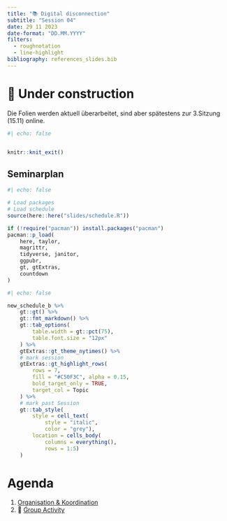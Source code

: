 ```yaml
---
title: "📚 Digital disconnection"
subtitle: "Session 04"
date: 29 11 2023
date-format: "DD.MM.YYYY"
filters:
  - roughnotation
  - line-highlight
bibliography: references_slides.bib
---
```


# 🚧 Under construction {background-image="img/slide_bg-section.png"}

Die Folien werden aktuell überarbeitet, sind aber spätestens zur 3.Sitzung (15.11) online.

```r
#| echo: false


knitr::knit_exit()
```

## Seminarplan

```r
#| echo: false

# Load packages
# Load schedule
source(here::here("slides/schedule.R"))

if (!require("pacman")) install.packages("pacman")
pacman::p_load(
    here, taylor,
    magrittr,
    tidyverse, janitor,
    ggpubr, 
    gt, gtExtras,
    countdown
)
```

```r
#| echo: false 

new_schedule_b %>% 
    gt::gt() %>% 
    gt::fmt_markdown() %>% 
    gt::tab_options(
        table.width = gt::pct(75), 
        table.font.size = "12px"
    ) %>% 
    gtExtras::gt_theme_nytimes() %>% 
    # mark session
    gtExtras::gt_highlight_rows(
        rows = 7,
        fill = "#C50F3C", alpha = 0.15,
        bold_target_only = TRUE,
        target_col = Topic
    ) %>%
    # mark past Session
    gt::tab_style(
        style = cell_text(
            style = "italic", 
            color = "grey"),
        location = cells_body(
            columns = everything(), 
            rows = 1:5)
    )
```

# Agenda {background-image="img/slide_bg-agenda.png"}

1.  [Organisation & Koordination](#organisation-koordination)
2.  👥 [Group Activity](#group-activity)
